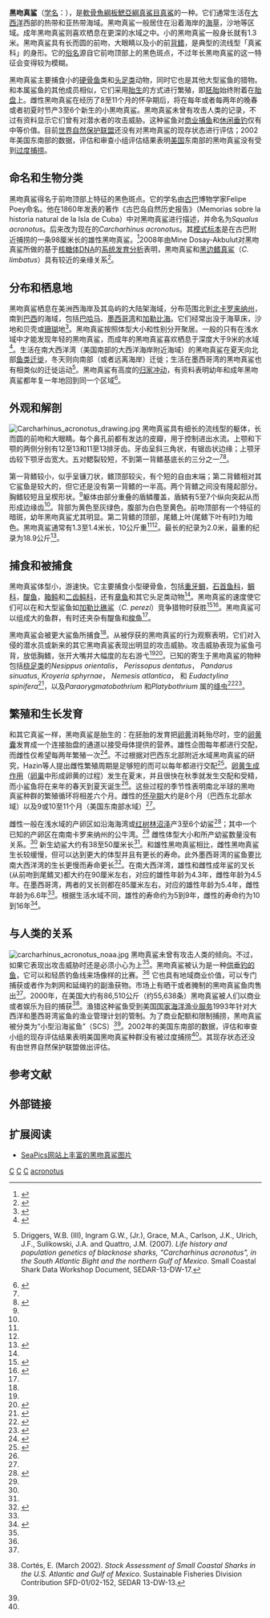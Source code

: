 {{FixBunching|beg}}
{{Speciesbox 
| taxon = Carcharhinus acronotus
| image = Blacknose shark nmfs.jpg
| status = NT
| status_system = IUCN3.1
| status_ref = <ref name="iucn">{{IUCN2008 |assessor=Morgan, M. |assessor2=J. Carlson |assessor3=P.M. Kyne |assessor4=R. Lessa |last-assessor-amp=yes |year=2008 |id=161378 |title=Carcharhinus acronotus |downloaded=January 19, 2010}}</ref>
| binomial_authority = (Poey, 1860)
| range_map = Carcharhinus acronotus distmap.png
| range_map_width = 250px
| range_map_caption = 黑吻真鲨栖息海域分布
| synonyms = 
''Prionodon curcuri'' <small>Castelnau, 1855</small>
''Squalus acronotus'' <small>Poey, 1860</small>
}}
{{FixBunching|mid}}
{{FixBunching|end}}
'''黑吻真鲨'''（[[学名|学名]]：''{{lang|la|Carcharhinus acronotus}}''），是[[軟骨魚綱|軟骨魚綱]][[板鰓亞綱|板鰓亞綱]][[真鯊目|真鯊目]][[真鯊科|真鯊]]的一种。它们通常生活在[[大西洋|大西洋]]西部的热带和亚热带海域。黑吻真鲨一般居住在沿着海岸的[[海草|海草]]，沙地等区域。成年黑吻真鲨则喜欢栖息在更深的水域之中。小的黑吻真鲨一般身长就有1.3米。黑吻真鲨具有长而圆的前吻，大眼睛以及小的前[[背鳍|背鳍]]，是典型的流线型「真鯊科」的身形。它的[[俗名|俗名]]源自它前吻顶部上的黑色斑点，不过年长黑吻真鲨的这一特征会变得较为模糊。

黑吻真鲨主要捕食小的[[硬骨鱼|硬骨鱼]]类和[[头足类|头足类]]动物，同时它也是其他大型鲨鱼的猎物。和本属鲨鱼的其他成员相似，它们采用[[胎生|胎生]]的方式进行繁殖，即[[胚胎|胚胎]]始终附着在[[胎盘|胎盘]]上。雌性黑吻真鲨在经历了8至11个月的怀孕期后，将在每年或者每两年的晚春或者初夏时节产3至6个新生的小黑吻真鲨。黑吻真鲨未曾有攻击人类的记录，不过有资料显示它们曾有对潜水者的攻击威胁。这种鲨鱼对[[商业捕捞|商业捕鱼]]和[[休闲垂钓|休闲垂钓]]仅有中等价值。目前[[世界自然保护联盟|世界自然保护联盟]]还没有对黑吻真鲨的现存状态进行评估；2002年美国东南部的数据，评估和审查小组评估结果表明[[美国|美国]]东南部的黑吻真鲨没有受到[[过度捕捞|过度捕捞]]。

== 命名和生物分类 ==
黑吻真鲨得名于前吻顶部上特征的黑色斑点。它的学名由[[古巴|古巴]]博物学家Felipe Poey命名。他在1860年发表的著作《古巴岛自然历史报告》（Memorias sobre la historia natural de la Isla de Cuba）中对黑吻真鲨进行描述，并命名为''Squalus acronotus''。后来改为现在的''Carcharhinus acronotus''。其[[模式标本|模式标本]]是在古巴附近捕捞的一条98厘米长的雄性黑吻真鲨。<ref name="compagno">{{en}}{{cite book |author=Compagno, L.J.V. |date=1984 |title=Sharks of the World: An Annotated and Illustrated Catalogue of Shark Species Known to Date |place=Rome |publisher=Food and Agricultural Organization |isbn=9251013845 |pages=454－455}}</ref>2008年由Mine Dosay-Akbulut对黑吻真鲨所做的基于[[核糖体DNA|核糖体DNA]]的[[系统发育分析|系统发育分析]]表明，黑吻真鲨和[[黑边鳍真鲨|黑边鳍真鲨]]（''C. limbatus''）具有较近的亲缘关系<ref>{{en}}{{cite journal |author=Dosay-Akbulut, M. |date=2008 |title=The phylogenetic relationship within the genus ''Carcharhinus'' |journal=Comptes Rendus Biologies |volume=331 |pages=500－509}}</ref>。

== 分布和栖息地 ==
黑吻真鲨栖息在美洲西海岸及其岛屿的大陆架海域，分布范围北到[[北卡罗来纳州|北卡罗来纳州]]，南到[[巴西|巴西]]的海域，包括[[巴哈马|巴哈马]]、[[墨西哥湾|墨西哥湾]]和[[加勒比海|加勒比海]]。它们经常出没于海草床，沙地和贝壳或[[珊瑚|珊瑚]]地<ref name="stafford-deitsch">{{en}}{{cite book |title=Sharks of Florida, the Bahamas, the Caribbean and the Gulf of Mexico |author=Stafford-Deitsch, J. |publisher=Trident Press |date=2000 |isbn=1900724456 |page=68}}</ref>。黑吻真鲨按照体型大小和性别分开聚居。一般的只有在浅水域中才能发现年轻的黑吻真鲨，而成年的黑吻真鲨喜欢栖息于深度大于9米的水域<ref name="bester">{{en}}{{cite web |author=Bester, C. |url=http://www.flmnh.ufl.edu/fish/Gallery/Descript/BlacknoseShark/BlacknoseShark.html |title=Biological Profiles: Blacknose Shark |accessdate=2009-08-02 |publisher=Florida Museum of Natural History Ichthyology Department |archive-url=https://web.archive.org/web/20141006105834/http://www.flmnh.ufl.edu/fish/Gallery/Descript/BlacknoseShark/BlacknoseShark.html |archive-date=2014-10-06 |dead-url=yes }}</ref>。生活在南大西洋湾（美国南部的大西洋海岸附近海域）的黑吻真鲨在夏天向北部[[迁徙|鱼类迁徙]]，冬天则向南部（或者远离海岸）迁徙；生活在墨西哥湾的黑吻真鲨也有相类似的迁徙运动<ref name="sedar">{{en}}Driggers, W.B. (III), Ingram G.W., (Jr.), Grace, M.A., Carlson, J.K., Ulrich, J.F., Sulikowski, J.A. and Quattro, J.M. (2007). ''Life history and population genetics of blacknose sharks, "Carcharhinus acronotus", in the South Atlantic Bight and the northern Gulf of Mexico''. Small Coastal Shark Data Workshop Document, SEDAR-13-DW-17.</ref>。黑吻真鲨有高度的[[归家冲动|归家冲动]]，有资料表明幼年和成年黑吻真鲨都年复一年地回到同一个区域<ref>{{en}}{{cite journal |author=Hueter, R.E., Heupel, M.R., Heist, E.J., and Keeney, D.B. |date=2005 |title=Evidence of Philopatry in Sharks and Implications for the Management of Shark Fisheries |journal=Journal of Northwestern Atlantic Fishery Science |volume=35 |pages=239－247}}</ref>。

== 外观和解剖 ==
[[File:Carcharhinus_acronotus_drawing.jpg|thumb]]
黑吻真鲨具有细长的流线型的躯体，长而圆的前吻和大眼睛。每个鼻孔前都有发达的皮瓣，用于控制进出水流。上颚和下颚的两侧分别有12至13和11至13排牙齿。牙齿呈斜三角状，有锯齿状边缘；上颚牙齿较下颚牙齿宽大。五对鳃裂较短，不到第一背鳍基底长的三分之一<ref name="bester"/><ref name="mceachran and fechhelm">{{en}}{{cite book |title=Fishes of the Gulf of Mexico: Myxiniformes to Gasterosteiformes |author=McEachran, J.D. and Fechhelm, J.D. |publisher=University of Texas Press |date=1998 |isbn=0292752067 |page=74}}</ref>。

第一背鳍较小，似乎呈镰刀状，鳍顶部较尖，有个短的自由末端；第二背鳍相对其它鲨鱼是较大的，但它还是没有第一背鳍的一半高。两个背鳍之间没有隆起部分。胸鳍较短且呈楔形状。<ref name="mceachran and fechhelm"/>躯体由部分重叠的盾鳞覆盖，盾鳞有5至7个纵向突起从而形成边缘齿<ref name="bester"/>。背部为黄色至灰绿色，腹部为白色至黄色。前吻顶部有一个特征的暗斑，幼年黑吻真鲨尤其明显。第二背鳍的顶部，尾鳍上叶(尾鳍下叶有时)为暗色。黑吻真鲨通常有1.3至1.4米长，10公斤重<ref name="compagno"/><ref name="mceachran and fechhelm"/>。最长的纪录为2.0米，最重的纪录为18.9公斤<ref name="fishbase">{{en}}{{FishBase species|genus=Carcharhinus |species=acronotus |month=6 |year=2009}}</ref>。

== 捕食和被捕食 ==
黑吻真鲨体型小，游速快。它主要捕食小型硬骨鱼，包括[[钉头鱼|重牙鲷]]，[[石首鱼|石首鱼科]]，[[鲷鱼|鲷科]]，[[醍鱼|醍鱼]]，[[箱鲀|箱鲀]]和[[二齿鲀|二齿鲀科]]，还有[[章鱼|章鱼]]和其它头足类动物<ref name="bester"/>。黑吻真鲨的速度使它们可以在和大型鲨鱼如[[加勒比礁鲨|加勒比礁鲨]]（''C. perezi''）竞争猎物时获胜<ref>{{en}}{{cite book |title=The Shark Chronicles: A Scientist Tracks the Consummate Predator |author=Musick, J.A. and McMillan, B. |publisher=Macmillan |date=2003 |pages=57－59 |isbn=0805073590}}</ref><ref>{{en}}{{cite book |title=Shark: Stories of Life and Death from the World's Most Dangerous Waters|url=https://archive.org/details/sharkstoriesofli0000unse|author=May, N. and Willis, C. |publisher=Thunder's Mouth Press |date=2002 |page=[https://archive.org/details/sharkstoriesofli0000unse/page/192 192] |isbn=1560253975}}</ref>。黑吻真鲨可以组成大的鱼群，有时还夹杂有醍鱼和[[乌鱼|梭鱼]]<ref name="bester"/>。

黑吻真鲨会被更大鲨鱼所捕食<ref name="bester"/>。从被俘获的黑吻真鲨的行为观察表明，它们对入侵的潜水员或新来的其它黑吻真鲨表现出明显的攻击威胁。攻击威胁表现为鲨鱼弓背，放低胸鳍，张开大嘴并大幅度的左右游弋<ref name="compagno"/><ref>{{en}}{{cite journal |author=Martin, R.A. |title=A review of shark agonistic displays: comparison of display features and implications for shark-human interactions |journal=Marine and Freshwater Behaviour and Physiology |date=March 2007 |volume=40 |issue=1 |pages=3－34}}</ref>。已知的寄生于黑吻真鲨的物种包括[[桡足类|桡足类]]的''Nesippus orientalis''， ''Perissopus dentatus''， ''Pandarus sinuatus'', ''Kroyeria sphyrnae''， ''Nemesis atlantica''， 和 ''Eudactylina spinifera''<ref>{{en}}{{cite journal |author=Cressey, R.F. |title=Copepods Parasitic on Sharks From the West Coast of Florida |journal=Smithsonian Contributions to Biology |volume=38 |date=1970 |pages=1－30}}</ref>，以及''Paraorygmatobothrium'' 和''Platybothrium'' 属的[[绦虫|绦虫]]<ref>{{en}}{{cite journal |author=Ruhnke, T.R. and Thompson, V.A. |title=Two New Species of ''Paraorygmatobothrium'' (Tetraphyllidea: Phyllobothriidae) from the Lemon Sharks ''Negaprion brevirostris'' and ''Negaprion acutidens'' (Carcharhiniformes: Carcharhinidae) |journal=Comparative Parasitology |volume=73 |issue=1 |pages=35－41 |date=2006}}</ref><ref>{{en}}{{cite journal |author=Healy, C.J. |title=A revision of ''Platybothrium'' Linton, 1890 (Tetraphyllidea: Onchobothriidae), with a phylogenetic analysis and comments on host-parasite associations |journal=Systematic Parasitology |volume=56 |pages=85－139 |date=2003}}</ref>。

== 繁殖和生长发育 ==
和其它真鲨一样，黑吻真鲨是胎生的：在胚胎的发育把[[卵黄|卵黄]]消耗殆尽时，空的[[卵黄囊|卵黄囊]]发育成一个连接胎盘的通道以接受母体提供的营养。雄性企图每年都进行交配，而雌性仅希望每两年繁殖一次<ref name="driggers et al">{{en}}{{cite journal |author=Driggers, W.B. (III), Oakley, D.A., Ulrich, G., Carlson, J.K., Cullum, B.J. and Dean, J.M. |title=Reproductive biology of ''Carcharhinus acronotus'' in the coastal waters of South Carolina |journal=Journal of Fish Biology |volume=64 |issue=6 |pages=1540－1551}}</ref>。不过根据对巴西东北部附近水域黑吻真鲨的研究，Hazin等人提出雌性繁殖周期是足够短的而可以每年都进行交配<ref name="hazin et al">{{en}}{{cite journal |author=Hazin, F.H.V., Oliveira, P.G. and Broadhurst, M.K. |title=Reproduction of the blacknose shark (''Carcharhinus acronotus'') in coastal waters off northeastern Brazil |journal=Fishery Bulletin |volume=100 |pages=143－148 |date=2002}}</ref>。[[卵黄生成作用|卵黄生成作用]]（[[卵巢|卵巢]]中形成卵黄的过程）发生在夏末，并且很快在秋季就发生交配和受精，而小鲨鱼将在来年的春天到夏天诞生<ref name="bester"/>。这些过程的季节性表明南北半球的黑吻真鲨种群的繁殖循环将相差六个月。雌性的[[怀孕期|怀孕期]]大约是8个月（巴西东北部水域）以及9或10至11个月（美国东南部水域）<ref name="hazin et al"/>。

雌性一般在浅水域的产卵区如沿海海湾或[[红树林沼泽|红树林沼泽]]产3至6个幼鲨<ref name="ferrari and ferrari">{{en}}{{cite book |author=Ferrari, A. and Ferrari, A. |title=Sharks |year=2002 |url=https://archive.org/details/sharks0000ferr |publisher=Firefly Books |page=[https://archive.org/details/sharks0000ferr/page/157 157] |isbn=1552096297}}</ref>；其中一个已知的产卵区在南南卡罗来纳州的公牛湾。<ref name="bester"/> 雌性体型大小和所产幼鲨数量没有关系。<ref name="sedar"/> 新生幼鲨大约有38至50厘米长<ref name="compagno"/>。和雄性黑吻真鲨相比，雌性黑吻真鲨生长较缓慢，但可以达到更大的体型并且有更长的寿命。此外墨西哥湾的鲨鱼要比南大西洋湾的生长更慢而寿命更长<ref name=autogenerated1>{{en}}{{cite journal |author=Driggers, W., Carlson, J., Cullum, B., Dean, J. and Oakley, D. |title=Age and growth of the blacknose shark, ''Carcharhinus acronotus'', in the western North Atlantic Ocean with comments on regional variation in growth rates |journal=Environmental Biology of Fishes |volume=71 |issue=2 |date=October 2004 |pages=171－178}}</ref>。在南大西洋湾，雄性和雌性成年鲨的叉长(从前吻到尾鳍叉)都大约在90厘米左右，对应的雄性年龄为4.3年，雌性年龄为4.5年。在墨西哥湾，两者的叉长则都在85厘米左右，对应的雄性年龄为5.4年，雌性年龄为6.6年<ref name="sedar"/>。根据生活水域不同，雄性的寿命约为5到9年，雌性的寿命约为10到16年<ref>{{en}}{{cite journal |title=Age and Growth of the Blacknose Shark, ''Carcharhinus acronotus'', in the Eastern Gulf of Mexico |author=Carlson, J.K., Cortés, E. and Johnson, A.G. |journal=Copeia |volume=1999 |issue=3 |date=August 2, 1999 |pages=684－691}}</ref>。

== 与人类的关系 ==
[[File:carcharhinus_acronotus_noaa.jpg|thumb]]
黑吻真鲨未曾有攻击人类的倾向。不过，如果它表现出攻击威胁时还是必须小心为上<ref name="ferrari and ferrari"/>。黑吻真鲨被认为是一种[[供垂钓的鱼|供垂钓的鱼]]，它可以和轻质钓鱼线来场像样的比赛。<ref name="bester"/> 它也具有地域商业价值，可以专门捕获或者作为刺网和延绳钓的副渔获物。市场上有晒干或者腌制的黑吻真鲨鱼肉售出<ref name="compagno"/>。2000年，在美国大约有86,510公斤（约55,638条）黑吻真鲨被人们以商业或者娱乐为目的捕获<ref name="cortes">{{en}}Cortés, E. (March 2002). ''Stock Assessment of Small Coastal Sharks in the U.S. Atlantic and Gulf of Mexico''. Sustainable Fisheries Division Contribution SFD-01/02-152, SEDAR 13-DW-13.</ref>。渔猎这种鲨鱼受到美国[[国家海洋渔业服务|国家海洋渔业服务]]1993年针对大西洋和墨西哥湾鲨鱼的渔业管理计划的管制。为了商业配额和限制捕捞，黑吻真鲨被分类为“小型沿海鲨鱼”（SCS）<ref name="sedar"/>。2002年的美国东南部的数据，评估和审查小组的现存评估结果表明美国黑吻真鲨种群没有被过度捕捞<ref name="cortes"/>。其现存状态还没有由世界自然保护联盟做出评估。

== 参考文献 ==
{{reflist|2}}

== 外部链接 ==
{{commons|Carcharhinus acronotus}}

== 扩展阅读 ==
* [http://seapics.com/feature-subject/sharks/blacknose-shark-pictures.html SeaPics网站上丰富的黑吻真鲨图片]{{Wayback|url=http://seapics.com/feature-subject/sharks/blacknose-shark-pictures.html |date=20081204172109 }}
{{taxonbar}}
[[Category:1860年描述的鱼类|C]]
[[Category:胎生鱼|C]]
[[Category:食用魚|C]]
[[Category:真鲨属|acronotus]]